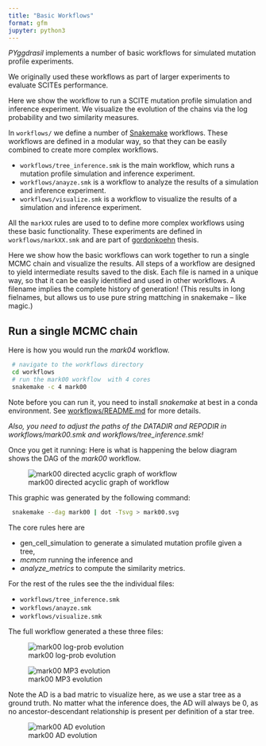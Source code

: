 ```yaml
---
title: "Basic Workflows"
format: gfm
jupyter: python3
---
```


_PYggdrasil_ implements a number of basic workflows for simulated mutation profile experiments.

We originally used these workflows as part of larger experiments to evaluate SCITEs performance. 

Here we show the workflow to run a SCITE mutation profile simulation and inference experiment.
We visualize the evolution of the chains via the log probability and two similarity measures.

In `workflows/` we define a number of [Snakemake](https://snakemake.readthedocs.io/en/stable/) workflows.
These workflows are defined in a modular way, so that they can be easily combined to create more complex workflows.

* `workflows/tree_inference.smk` is the main workflow, which runs a mutation profile simulation and inference experiment.
* `workflows/anayze.smk` is a workflow to analyze the results of a simulation and inference experiment.
* `workflows/visualize.smk` is a workflow to visualize the results of a simulation and inference experiment.

All the `markXX` rules are used to to define more complex workflows using these basic functionality.
These experiments are defined in `workflows/markXX.smk` and are part of [gordonkoehn](https://github.com/gordonkoehn) thesis.

Here we show how the basic workflows can work together to run a single MCMC chain and visualize the results.
All steps of a workflow are designed to yield intermediate results saved to the disk. 
Each file is named in a unique way, so that it can be easily identified and used in other workflows.
A filename implies the complete history of generation! 
(This results in long fielnames, but allows us to use pure string mattching in snakemake -- like magic.)

## Run a single MCMC chain

Here is how you would run the _mark04_ workflow.
```zsh
 # navigate to the workflows directory
 cd workflows
 # run the mark00 workflow  with 4 cores
 snakemake -c 4 mark00
 ```

Note before you can run it, you need to install _snakemake_ at best in a conda environment.
See [workflows/README.md](https://github.com/cbg-ethz/PYggdrasil/blob/main/workflows/README.md) for more details.

*Also, you need to adjust the paths of the _DATADIR_ and _REPODIR_ in _workflows/mark00.smk_ and _workflows/tree_inference.smk_!*

Once you get it running: Here is what is happening the below diagram shows the DAG of the _mark00_ workflow.

![mark00 directed acyclic graph of workflow](basicWorkflows_files/dag_mark00.png)

This graphic was generated by the following command:

```zsh
 snakemake --dag mark00 | dot -Tsvg > mark00.svg
 ```

The core rules here are 

* gen_cell_simulation to generate a simulated mutation profile given a tree,
* _mcmcm_ running the inference and 
* _analyze_metrics_ to compute the similarity metrics.

For the rest of the rules see the the individual files:

* `workflows/tree_inference.smk` 
* `workflows/anayze.smk` 
* `workflows/visualize.smk` 

The full workflow generated a these three files:

![mark00 log-prob evolution](basicWorkflows_files/log_prob.svg)

![mark00 MP3 evolution](basicWorkflows_files/MP3.svg)

Note the AD is a bad matric to visualize here, as we use a star tree as a ground truth.
No matter what the inference does, the AD will always be 0, as no ancestor-descendant relationship is present per definition of a star tree.

![mark00 AD evolution](basicWorkflows_files/AD.svg)

